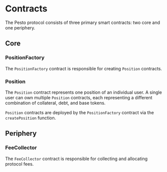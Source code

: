 # Contracts

The Pesto protocol consists of three primary smart contracts: two core and one periphery.

## Core

### PositionFactory

The `PositionFactory` contract is responsible for creating `Position` contracts.

### Position

The `Position` contract represents one position of an individual user. A single user can own multiple `Position` contracts, each representing a different combination of collateral, debt, and base tokens.

`Position` contracts are deployed by the `PositionFactory` contract via the `createPosition` function.

## Periphery

### FeeCollector

The `FeeCollector` contract is responsible for collecting and allocating protocol fees.
